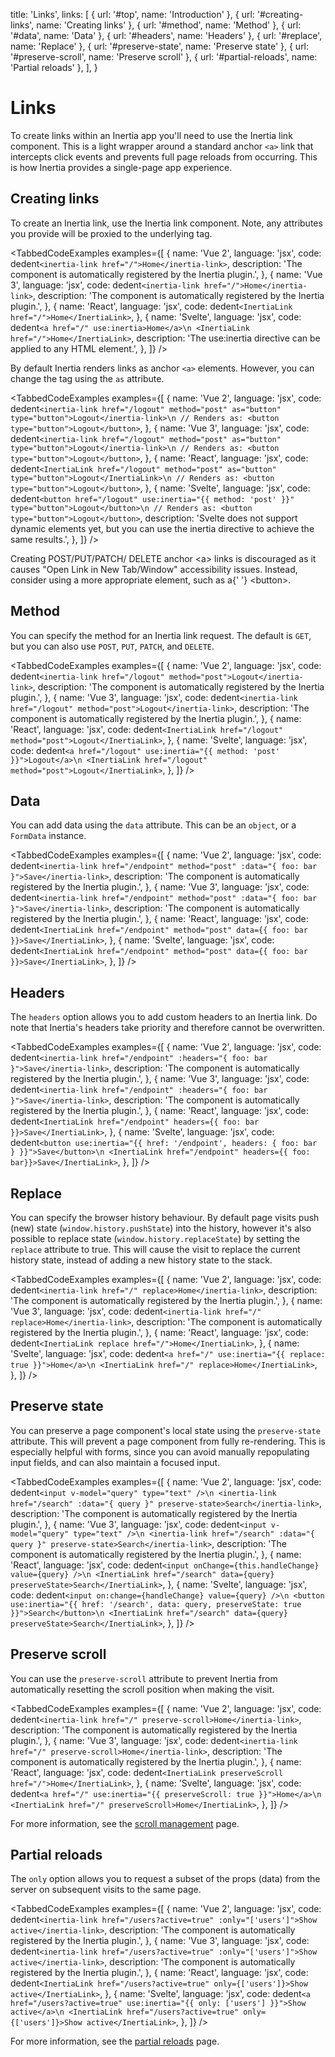 
  title: 'Links',
  links: [
    { url: '#top', name: 'Introduction' },
    { url: '#creating-links', name: 'Creating links' },
    { url: '#method', name: 'Method' },
    { url: '#data', name: 'Data' },
    { url: '#headers', name: 'Headers' },
    { url: '#replace', name: 'Replace' },
    { url: '#preserve-state', name: 'Preserve state' },
    { url: '#preserve-scroll', name: 'Preserve scroll' },
    { url: '#partial-reloads', name: 'Partial reloads' },
  ],
}

# Links

To create links within an Inertia app you'll need to use the Inertia link component. This is a light wrapper around a standard anchor `<a>` link that intercepts click events and prevents full page reloads from occurring. This is how Inertia provides a single-page app experience.

## Creating links

To create an Inertia link, use the Inertia link component. Note, any attributes you provide will be proxied to the underlying tag.

<TabbedCodeExamples
  examples={[
    {
      name: 'Vue 2',
      language: 'jsx',
      code: dedent`
        <inertia-link href="/">Home</inertia-link>
      `,
      description: 'The <inertia-link> component is automatically registered by the Inertia plugin.',
    },
    {
      name: 'Vue 3',
      language: 'jsx',
      code: dedent`
        <inertia-link href="/">Home</inertia-link>
      `,
      description: 'The <inertia-link> component is automatically registered by the Inertia plugin.',
    },
    {
      name: 'React',
      language: 'jsx',
      code: dedent`
        <InertiaLink href="/">Home</InertiaLink>
      `,
    },
    {
      name: 'Svelte',
      language: 'jsx',
      code: dedent`
        <a href="/" use:inertia>Home</a>\n
        <InertiaLink href="/">Home</InertiaLink>
      `,
      description: 'The use:inertia directive can be applied to any HTML element.',
    },
  ]}
/>

By default Inertia renders links as anchor `<a>` elements. However, you can change the tag using the `as` attribute.

<TabbedCodeExamples
  examples={[
    {
      name: 'Vue 2',
      language: 'jsx',
      code: dedent`
        <inertia-link href="/logout" method="post" as="button" type="button">Logout</inertia-link>\n
        // Renders as:
        <button type="button">Logout</button>
      `,
    },
    {
      name: 'Vue 3',
      language: 'jsx',
      code: dedent`
        <inertia-link href="/logout" method="post" as="button" type="button">Logout</inertia-link>\n
        // Renders as:
        <button type="button">Logout</button>
      `,
    },
    {
      name: 'React',
      language: 'jsx',
      code: dedent`
        <InertiaLink href="/logout" method="post" as="button" type="button">Logout</InertiaLink>\n
        // Renders as:
        <button type="button">Logout</button>
      `,
    },
    {
      name: 'Svelte',
      language: 'jsx',
      code: dedent`
        <button href="/logout" use:inertia="{{ method: 'post' }}" type="button">Logout</button>\n
        // Renders as:
        <button type="button">Logout</button>
      `,
      description:
        'Svelte does not support dynamic elements yet, but you can use the inertia directive to achieve the same results.',
    },
  ]}
/>

<Notice>
  Creating <inlineCode>POST</inlineCode>/<inlineCode>PUT</inlineCode>/<inlineCode>PATCH</inlineCode>/
  <inlineCode>DELETE</inlineCode> anchor <inlineCode>&lt;a&gt;</inlineCode> links is discouraged as it causes "Open Link
  in New Tab/Window" accessibility issues. Instead, consider using a more appropriate element, such as a{' '}
  <inlineCode>&lt;button&gt;</inlineCode>.
</Notice>

## Method

You can specify the method for an Inertia link request. The default is `GET`, but you can also use `POST`, `PUT`, `PATCH`, and `DELETE`.

<TabbedCodeExamples
  examples={[
    {
      name: 'Vue 2',
      language: 'jsx',
      code: dedent`
        <inertia-link href="/logout" method="post">Logout</inertia-link>
      `,
      description: 'The <inertia-link> component is automatically registered by the Inertia plugin.',
    },
    {
      name: 'Vue 3',
      language: 'jsx',
      code: dedent`
        <inertia-link href="/logout" method="post">Logout</inertia-link>
      `,
      description: 'The <inertia-link> component is automatically registered by the Inertia plugin.',
    },
    {
      name: 'React',
      language: 'jsx',
      code: dedent`
        <InertiaLink href="/logout" method="post">Logout</InertiaLink>
      `,
    },
    {
      name: 'Svelte',
      language: 'jsx',
      code: dedent`
        <a href="/logout" use:inertia="{{ method: 'post' }}">Logout</a>\n
        <InertiaLink href="/logout" method="post">Logout</InertiaLink>
      `,
    },
  ]}
/>

## Data

You can add data using the `data` attribute. This can be an `object`, or a `FormData` instance.

<TabbedCodeExamples
  examples={[
    {
      name: 'Vue 2',
      language: 'jsx',
      code: dedent`
        <inertia-link href="/endpoint" method="post" :data="{ foo: bar }">Save</inertia-link>
      `,
      description: 'The <inertia-link> component is automatically registered by the Inertia plugin.',
    },
    {
      name: 'Vue 3',
      language: 'jsx',
      code: dedent`
        <inertia-link href="/endpoint" method="post" :data="{ foo: bar }">Save</inertia-link>
      `,
      description: 'The <inertia-link> component is automatically registered by the Inertia plugin.',
    },
    {
      name: 'React',
      language: 'jsx',
      code: dedent`
        <InertiaLink href="/endpoint" method="post" data={{ foo: bar }}>Save</InertiaLink>
      `,
    },
    {
      name: 'Svelte',
      language: 'jsx',
      code: dedent`
        <InertiaLink href="/endpoint" method="post" data={{ foo: bar }}>Save</InertiaLink>
      `,
    },
  ]}
/>

## Headers

The `headers` option allows you to add custom headers to an Inertia link. Do note that Inertia's headers take priority and therefore cannot be overwritten.

<TabbedCodeExamples
  examples={[
    {
      name: 'Vue 2',
      language: 'jsx',
      code: dedent`
        <inertia-link href="/endpoint" :headers="{ foo: bar }">Save</inertia-link>
      `,
      description: 'The <inertia-link> component is automatically registered by the Inertia plugin.',
    },
    {
      name: 'Vue 3',
      language: 'jsx',
      code: dedent`
        <inertia-link href="/endpoint" :headers="{ foo: bar }">Save</inertia-link>
      `,
      description: 'The <inertia-link> component is automatically registered by the Inertia plugin.',
    },
    {
      name: 'React',
      language: 'jsx',
      code: dedent`
        <InertiaLink href="/endpoint" headers={{ foo: bar }}>Save</InertiaLink>
      `,
    },
    {
      name: 'Svelte',
      language: 'jsx',
      code: dedent`
        <button use:inertia="{{ href: '/endpoint', headers: { foo: bar } }}">Save</button>\n
        <InertiaLink href="/endpoint" headers={{ foo: bar}}>Save</InertiaLink>
      `,
    },
  ]}
/>

## Replace

You can specify the browser history behaviour. By default page visits push (new) state (`window.history.pushState`) into the history, however it's also possible to replace state (`window.history.replaceState`) by setting the `replace` attribute to true. This will cause the visit to replace the current history state, instead of adding a new history state to the stack.

<TabbedCodeExamples
  examples={[
    {
      name: 'Vue 2',
      language: 'jsx',
      code: dedent`
        <inertia-link href="/" replace>Home</inertia-link>
      `,
      description: 'The <inertia-link> component is automatically registered by the Inertia plugin.',
    },
    {
      name: 'Vue 3',
      language: 'jsx',
      code: dedent`
        <inertia-link href="/" replace>Home</inertia-link>
      `,
      description: 'The <inertia-link> component is automatically registered by the Inertia plugin.',
    },
    {
      name: 'React',
      language: 'jsx',
      code: dedent`
        <InertiaLink replace href="/">Home</InertiaLink>
      `,
    },
    {
      name: 'Svelte',
      language: 'jsx',
      code: dedent`
        <a href="/" use:inertia="{{ replace: true }}">Home</a>\n
        <InertiaLink href="/" replace>Home</InertiaLink>
      `,
    },
  ]}
/>

## Preserve state

You can preserve a page component's local state using the `preserve-state` attribute. This will prevent a page component from fully re-rendering. This is especially helpful with forms, since you can avoid manually repopulating input fields, and can also maintain a focused input.

<TabbedCodeExamples
  examples={[
    {
      name: 'Vue 2',
      language: 'jsx',
      code: dedent`
        <input v-model="query" type="text" />\n
        <inertia-link href="/search" :data="{ query }" preserve-state>Search</inertia-link>
      `,
      description: 'The <inertia-link> component is automatically registered by the Inertia plugin.',
    },
    {
      name: 'Vue 3',
      language: 'jsx',
      code: dedent`
        <input v-model="query" type="text" />\n
        <inertia-link href="/search" :data="{ query }" preserve-state>Search</inertia-link>
      `,
      description: 'The <inertia-link> component is automatically registered by the Inertia plugin.',
    },
    {
      name: 'React',
      language: 'jsx',
      code: dedent`
        <input onChange={this.handleChange} value={query} />\n
        <InertiaLink href="/search" data={query} preserveState>Search</InertiaLink>
      `,
    },
    {
      name: 'Svelte',
      language: 'jsx',
      code: dedent`
        <input on:change={handleChange} value={query} />\n
        <button use:inertia="{{ href: '/search', data: query, preserveState: true }}">Search</button>\n
        <InertiaLink href="/search" data={query} preserveState>Search</InertiaLink>
      `,
    },
  ]}
/>

## Preserve scroll

You can use the `preserve-scroll` attribute to prevent Inertia from automatically resetting the scroll position when making the visit.

<TabbedCodeExamples
  examples={[
    {
      name: 'Vue 2',
      language: 'jsx',
      code: dedent`
        <inertia-link href="/" preserve-scroll>Home</inertia-link>
      `,
      description: 'The <inertia-link> component is automatically registered by the Inertia plugin.',
    },
    {
      name: 'Vue 3',
      language: 'jsx',
      code: dedent`
        <inertia-link href="/" preserve-scroll>Home</inertia-link>
      `,
      description: 'The <inertia-link> component is automatically registered by the Inertia plugin.',
    },
    {
      name: 'React',
      language: 'jsx',
      code: dedent`
        <InertiaLink preserveScroll href="/">Home</InertiaLink>
      `,
    },
    {
      name: 'Svelte',
      language: 'jsx',
      code: dedent`
        <a href="/" use:inertia="{{ preserveScroll: true }}">Home</a>\n
        <InertiaLink href="/" preserveScroll>Home</InertiaLink>
      `,
    },
  ]}
/>

For more information, see the [scroll management](/scroll-management) page.

## Partial reloads

The `only` option allows you to request a subset of the props (data) from the server on subsequent visits to the same page.

<TabbedCodeExamples
  examples={[
    {
      name: 'Vue 2',
      language: 'jsx',
      code: dedent`
        <inertia-link href="/users?active=true" :only="['users']">Show active</inertia-link>
      `,
      description: 'The <inertia-link> component is automatically registered by the Inertia plugin.',
    },
    {
      name: 'Vue 3',
      language: 'jsx',
      code: dedent`
        <inertia-link href="/users?active=true" :only="['users']">Show active</inertia-link>
      `,
      description: 'The <inertia-link> component is automatically registered by the Inertia plugin.',
    },
    {
      name: 'React',
      language: 'jsx',
      code: dedent`
        <InertiaLink href="/users?active=true" only={['users']}>Show active</InertiaLink>
      `,
    },
    {
      name: 'Svelte',
      language: 'jsx',
      code: dedent`
        <a href="/users?active=true" use:inertia="{{ only: ['users'] }}">Show active</a>\n
        <InertiaLink href="/users?active=true" only={['users']}>Show active</InertiaLink>
      `,
    },
  ]}
/>

For more information, see the [partial reloads](/partial-reloads) page.

